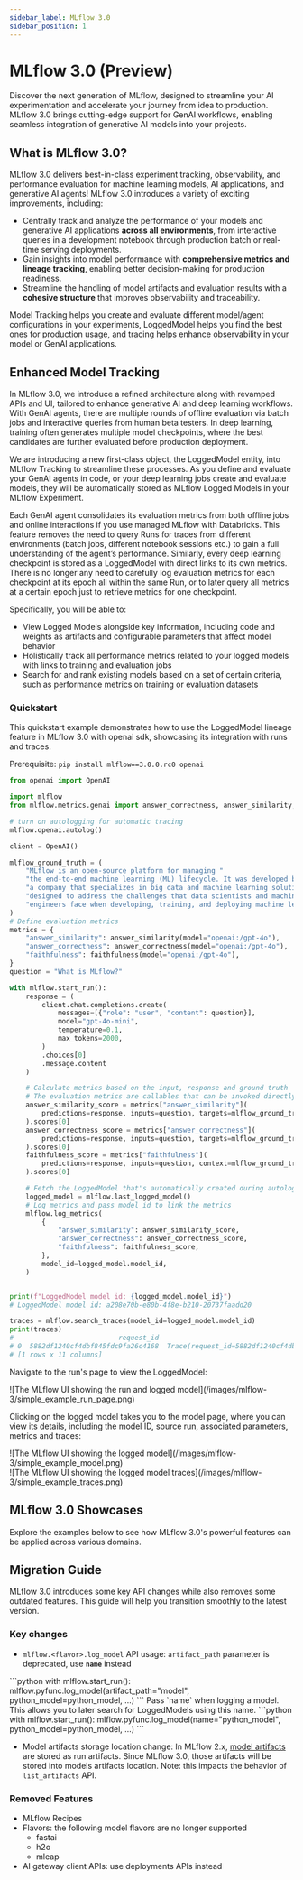 ```yaml
---
sidebar_label: MLflow 3.0
sidebar_position: 1
---
```



# MLflow 3.0 (Preview)

Discover the next generation of MLflow, designed to streamline your AI experimentation and accelerate your journey from idea to production. MLflow 3.0 brings cutting-edge support for GenAI workflows, enabling seamless integration of generative AI models into your projects.

## What is MLflow 3.0?

MLflow 3.0 delivers best-in-class experiment tracking, observability, and performance evaluation for machine learning models, AI applications, and generative AI agents!
MLflow 3.0 introduces a variety of exciting improvements, including:
- Centrally track and analyze the performance of your models and generative AI applications **across all environments**, from interactive queries in a development notebook through production batch or real-time serving deployments.
- Gain insights into model performance with **comprehensive metrics and lineage tracking**, enabling better decision-making for production readiness.
- Streamline the handling of model artifacts and evaluation results with a **cohesive structure** that improves observability and traceability.

Model Tracking helps you create and evaluate different model/agent configurations in your experiments, <APILink fn="mlflow.entities.LoggedModel">LoggedModel</APILink> helps you find the best ones for production usage, and tracing helps enhance observability in your model or GenAI applications.


## Enhanced Model Tracking

In MLflow 3.0, we introduce a refined architecture along with revamped APIs and UI, tailored to enhance generative AI and deep learning workflows. 
With GenAI agents, there are multiple rounds of offline evaluation via batch jobs and interactive queries from human beta testers.
In deep learning, training often generates multiple model checkpoints, where the best candidates are further evaluated before production deployment. 

We are introducing a new first-class object, the <APILink fn="mlflow.entities.LoggedModel">LoggedModel</APILink> entity, into MLflow Tracking to streamline these processes. As you define and evaluate your GenAI agents in code, 
or your deep learning jobs create and evaluate models, they will be automatically stored as MLflow Logged Models in your MLflow Experiment. 

Each GenAI agent consolidates its evaluation metrics from both offline jobs and online interactions if you use managed MLflow with Databricks. 
This feature removes the need to query Runs for traces from different environments (batch jobs, different notebook sessions etc.) to gain a full understanding of the agent’s performance.
Similarly, every deep learning checkpoint is stored as a <APILink fn="mlflow.entities.LoggedModel">LoggedModel</APILink> with direct links to its own metrics. There is no longer any need to carefully log evaluation metrics for each checkpoint
at its epoch all within the same Run, or to later query all metrics at a certain epoch just to retrieve metrics for one checkpoint. 

Specifically, you will be able to:
- View Logged Models alongside key information, including code and weights as artifacts and configurable parameters that affect model behavior
- Holistically track all performance metrics related to your logged models with links to training and evaluation jobs
- Search for and rank existing models based on a set of certain criteria, such as performance metrics on training or evaluation datasets

### Quickstart

This quickstart example demonstrates how to use the LoggedModel lineage feature in MLflow 3.0 with openai sdk, showcasing its integration with runs and traces.

Prerequisite: ``pip install mlflow==3.0.0.rc0 openai``

```python
from openai import OpenAI

import mlflow
from mlflow.metrics.genai import answer_correctness, answer_similarity, faithfulness

# turn on autologging for automatic tracing
mlflow.openai.autolog()

client = OpenAI()

mlflow_ground_truth = (
    "MLflow is an open-source platform for managing "
    "the end-to-end machine learning (ML) lifecycle. It was developed by Databricks, "
    "a company that specializes in big data and machine learning solutions. MLflow is "
    "designed to address the challenges that data scientists and machine learning "
    "engineers face when developing, training, and deploying machine learning models."
)
# Define evaluation metrics
metrics = {
    "answer_similarity": answer_similarity(model="openai:/gpt-4o"),
    "answer_correctness": answer_correctness(model="openai:/gpt-4o"),
    "faithfulness": faithfulness(model="openai:/gpt-4o"),
}
question = "What is MLflow?"

with mlflow.start_run():
    response = (
        client.chat.completions.create(
            messages=[{"role": "user", "content": question}],
            model="gpt-4o-mini",
            temperature=0.1,
            max_tokens=2000,
        )
        .choices[0]
        .message.content
    )

    # Calculate metrics based on the input, response and ground truth
    # The evaluation metrics are callables that can be invoked directly
    answer_similarity_score = metrics["answer_similarity"](
        predictions=response, inputs=question, targets=mlflow_ground_truth
    ).scores[0]
    answer_correctness_score = metrics["answer_correctness"](
        predictions=response, inputs=question, targets=mlflow_ground_truth
    ).scores[0]
    faithfulness_score = metrics["faithfulness"](
        predictions=response, inputs=question, context=mlflow_ground_truth
    ).scores[0]

    # Fetch the LoggedModel that's automatically created during autologging
    logged_model = mlflow.last_logged_model()
    # Log metrics and pass model_id to link the metrics
    mlflow.log_metrics(
        {
            "answer_similarity": answer_similarity_score,
            "answer_correctness": answer_correctness_score,
            "faithfulness": faithfulness_score,
        },
        model_id=logged_model.model_id,
    )


print(f"LoggedModel model id: {logged_model.model_id}")
# LoggedModel model id: a208e70b-e80b-4f8e-b210-20737faadd20

traces = mlflow.search_traces(model_id=logged_model.model_id)
print(traces)
#                          request_id                                              trace  ...                                               tags assessments
# 0  5882df1240cf4dbf845fdc9fa26c4168  Trace(request_id=5882df1240cf4dbf845fdc9fa26c4...  ...  {'mlflow.artifactLocation': 'file:///Users/ser...          []
# [1 rows x 11 columns]
```

Navigate to the run's page to view the LoggedModel:

<div className="center-div" style={{ width: "100%" }}>
    ![The MLflow UI showing the run and logged model](/images/mlflow-3/simple_example_run_page.png)
</div>

Clicking on the logged model takes you to the model page, where you can view its details, including the model ID, source run, associated parameters, metrics and traces:

<div className="center-div" style={{ width: "100%" }}>
    ![The MLflow UI showing the logged model](/images/mlflow-3/simple_example_model.png)
</div>
<div className="center-div" style={{ width: "100%" }}>
    ![The MLflow UI showing the logged model traces](/images/mlflow-3/simple_example_traces.png)
</div>

## MLflow 3.0 Showcases

Explore the examples below to see how MLflow 3.0's powerful features can be applied across various domains.

<CardGroup>
  <PageCard headerText="GenAI with MLflow 3.0" link="/mlflow-3/genai-agent" text="Discover how to log, evaluate, and trace GenAI agents using MLflow 3.0." />
  <PageCard headerText="Deep Learning with MLflow 3.0" link="/mlflow-3/deep-learning" text="Learn how to leverage MLflow 3.0 to identify the best models in deep learning workflows." />
</CardGroup>

## Migration Guide

MLflow 3.0 introduces some key API changes while also removes some outdated features. This guide will help you transition smoothly to the latest version.

### Key changes

- `mlflow.<flavor>.log_model` API usage: `artifact_path` parameter is deprecated, use **`name`** instead
<Tabs>
    <TabItem label="MLflow 2.x" value="mlflow_2" default>
        ```python
        with mlflow.start_run():
            mlflow.pyfunc.log_model(artifact_path="model", python_model=python_model, ...)
        ```
    </TabItem>
    <TabItem label="MLflow 3.0" value="mlflow_3">
        Pass `name` when logging a model. This allows you to later search for LoggedModels using this name.
        ```python
        with mlflow.start_run():
            mlflow.pyfunc.log_model(name="python_model", python_model=python_model, ...)
        ```
    </TabItem>
</Tabs>

- Model artifacts storage location change: In MLflow 2.x, [model artifacts](../model/#storage-format) are stored as run artifacts. 
Since MLflow 3.0, those artifacts will be stored into models artifacts location. Note: this impacts the behavior of <APILink fn="mlflow.client.MlflowClient.list_artifacts">``list_artifacts``</APILink> API.

### Removed Features

- MLflow Recipes
- Flavors: the following model flavors are no longer supported
    - fastai
    - h2o
    - mleap
- AI gateway client APIs: use deployments APIs instead


